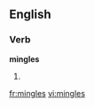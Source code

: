 
==English==

===Verb===
'''mingles'''

# {{third-person singular of|[[mingle]]}}

[[fr:mingles]]
[[vi:mingles]]